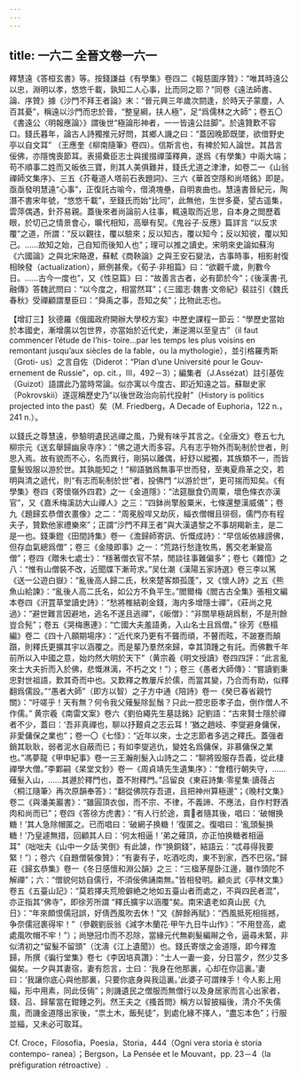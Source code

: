```yaml
---
---
---
```

title: 一六二 全晉文卷一六一
---




釋慧遠《答桓玄書》等。按錢謙益《有學集》卷四二《報慈圖序贊》：“唯其時遠公以忠，淵明以孝，悠悠千載，孰知二人心事，比而同之耶？”同卷《遠法師書、論、序贊》據《沙門不拜王者論》末：“晉元興三年歲次閼逢，於時天子蒙塵，人百其憂”，稱遠以沙門而忠於晉，“整皇綱，扶人極”，足“爲儒林之大師”；卷五〇《書遠公〈明報應論〉》謂後世“極論形神者，一一皆遠公註脚”。於遠贊歎不容口。錢氏暮年，論古人詩獨推元好問，其鄉人譏之曰：“蓋因晚節既墜，欲借野史亭以自文耳” （王應奎《柳南隨筆》卷四）。信斯言也，有裨於知人論世。其昌言佞佛，亦隱愧喪節耳。表揚纍臣志士與援掇禪藻釋典，遂爲《有學集》中兩大端；苟不順事二姓而又皈依三寶，則其人美俱難并，錢氏尤道之津津，如卷二一《山翁禪師文集序》、三五《芥菴道人塔前石表題詞》、三六《華首空隱和尚塔銘》即是。亟亟發明慧遠“心事”，正復託古喻今，借澆塊壘，自明衷曲也。慧遠書晉紀元，陶潛不書宋年號，“悠悠千載”，至錢氏而始“比同”，此無他，生世多憂，望古遥集，雲萍偶遇，針芥易親。蓋後來者尚論前人往事，輒遠取而近思，自本身之閲歷着眼，於切己之情景會心，曠代相知，高舉有契。《鬼谷子·反應》篇詳言 “以反求覆”之道，所謂：“反以觀往，覆以驗來；反以知古，覆以知今；反以知彼，覆以知己。……故知之始，己自知而後知人也”；理可以推之讀史。宋明來史論如蘇洵《六國論》之與北宋賂遼，蘇軾《商鞅論》之與王安石變法，古事時事，相影射復相映發（actualization），厥例甚衆。《荀子·非相篇》曰：“欲觀千歲，則數今日。……古今一度也”，又《性惡篇》曰：“故善言古者，必有節於今”；《後漢書·孔融傳》答魏武問曰：“以今度之，相當然耳”；《三國志·魏書·文帝紀》裴註引《魏氏春秋》受禪顧謂羣臣曰：“舜禹之事，吾知之矣”；比物此志也。

【增訂三】狄德羅《俄國政府開辦大學校方案》中歷史課程一節云：“學歷史當始於本國史，漸增廣以包世界，亦當始於近代史，漸逆溯以至皇古”（il faut commencer l’étude de l’his- toire...par les temps les plus voisins en remontant jusqu’aux siècles de la fable，ou la mythologie），並引格羅秀斯（Groti- us）之言自佐（Diderot：“Plan d’une Université pour le Gouv- ernement de Russie”，op. cit.，III，492－3）；編集者（J.Assézat）註引基佐（Guizot）語謂此乃當時常論。似亦寓以今度古、即近知遠之旨。蘇聯史家（Pokrovskii）遂逕稱歷史乃“以後世政治向前代投射”（History is politics projected into the past）矣（M. Friedberg，A Decade of Euphoria，122 n.， 241 n.）。

以錢氏之尊慧遠，參驗明遺民逃禪之風，乃覺有味乎其言之。《全唐文》卷五七九柳宗元《送玄舉歸幽泉寺序》：“佛之道大而多容。凡有志乎物外而恥制於世者，則思入焉。故有貌而不心，名而異行，剛狷以離偶，紆舒以縱獨，其族類不一，而皆童髮毁服以游於世。其孰能知之！”柳語猶爲無事平世而發，至夷夏鼎革之交，若明與清之遞代，則“有志而恥制於世”者，投佛門 “以游於世”，更可揣而知矣。《有學集》卷四《寄懷嶺外四君》之一《金道隱》：“法筵臘食仍周粟，壞色條衣亦漢官”，又《嘉禾梅溪訪大山禪人》之三：“四鉢尚擎殷粟米，七條還整漢威儀”；卷九《題歸玄恭僧衣畫像》之二：“周冕殷哻又劫灰，緇衣僧帽且徘徊，儒門亦有程夫子，贊歎他家禮樂來”；正謂“沙門不拜王者”與大漢遺黎之不事胡羯新主，是二是一也。錢秉鐙《田間詩集》卷一《澹歸師寄訊、忻慨成詩》：“早信皈依緣謗佛，但存血氣總爲僧”；卷三《金陵即事》之一：“荒路行愁逢牧馬，舊交老漸變高僧”；卷四《贈朱七處士》：“穩著僧衣官不禁，閒談往事難偏多”；卷七《雜憶》之八：“惟有山僧裝不改，近聞牒下漸苛求。”吴仕潮《漢陽五家詩選》卷三李以篤《送一公遊白嶽》：“亂後高人歸二氏，秋來楚客類孤蓬”，又《懷人詩》之五《熊魚山給諫》：“亂後人高二氏名，如公方不負平生。”閻爾梅《閻古古全集》張相文編本卷四《汧罝草堂讀史詩》：“愁將椎結剃金錢，海内多增隱士禪”，《莊尚之見過》：“避世難言因避地，逃名不遂且逃禪”，《皈僧》：“非關旱極胡爲鬋，不是刑餘豈合髡”；卷五《哭梅惠連》：“亡國大夫羞語勇，入山名士且爲僧。” 徐芳《懸榻編》卷二《四十八願期場序》：“近代來乃更有不聾而頑，不瞽而眩，不跛蹇而顛躓，則釋氏更擴其宇以涵覆之。而是輩乃羣然來歸，幸其頂踵之有託。而佛數千年前所以入中國之意，始灼然大明於天下”（黄宗羲《明文授讀》卷四四評：“此言亂來士大夫折而入於佛，悲慨淋漓，不朽之文！”）；卷三《愚者大師傳》：“嘗讀劉秉忠對世祖語，歎其奇而中也。又歎釋之教屢斥於儒，而當其變，乃合而有助，似釋翻爲儒設。”“愚者大師”（即方以智）之子方中通《陪詩》卷一《癸巳春省親竹關》：“吁嗟乎！天有無？何令我父薙髮除髭鬚？只此一腔忠臣孝子血，倒作僧人不作儒。” 黄宗羲《南雷文案》卷六《劉伯繩先生墓誌銘》記劉語：“古來賢士隱於禪者不少，蓋曰：‘吾非真禪也，聊以抒艱貞之志云耳！’猶之趙岐、李燮避身傭保，非愛傭保之業也”；卷一〇《七怪》：“近年以來，士之志節者多逃之釋氏。蓋强者銷其耿耿，弱者泥水自蔽而已；有如李燮逃仇，變姓名爲傭保，非慕傭保之業也。”馮夢龍《甲申紀事》卷一三王瀚削髮入山詩之二：“聊將毁服存吾義，從此棲禪學大僧。”李鄴嗣《杲堂文鈔》卷一《周貞靖先生遺集序》：“會稽行朝失守，……薙髮入山，……其遯於釋門也，蓋不附釋門。”吕留良《東莊詩集·零星集·讀薇占〈桐江隨筆〉再次原韻奉答》：“翻從佛院存吾道，且把神州算極邊”；《晚村文集》卷二《與潘美巖書》：“雖圓頂衣伽，而不宗、不律，不義諦、不應法，自作村野酒肉和尚而已”；卷四《答徐方虎書》：“有人行於途，賣𩛿者隨其後，唱曰：‘破帽换糖！’其人急除帽匿之。已而唱曰：‘破網子换糖！’復匿之。復唱曰：‘亂頭髮换糖！’乃皇遽無措，回顧其人曰：‘何太相逼！’弟之薙頂，亦正怕换糖者相逼耳”（咄咄夫《山中一夕話·笑倒》有此謔，作“换銅錢”，結語云：“忒尋得我要緊！”）；卷六《自題僧裝像贊》：“有妻有子，吃酒吃肉，東不到家，西不巴宿。”歸莊《歸玄恭集》卷一《冬日感懷和淵公韻》之三：“三楹茅屋卧江邊，雖作頭陀不解禪”；六：“僧貌何妨自儒行，不須佞佛誦南無。”皆相發明。顧炎武《亭林文集》卷五《五臺山記》：“莫若擇夫荒險僻絶之地如五臺山者而處之，不與四民者混”，亦正指其“佛寺”，即徐芳所謂 “釋氏擴宇以涵覆”矣。南宋遺老如真山民《九日》：“年來頗恨儒冠誤，好倩西風吹去休！”又《醉餘再賦》：“西風抵死相摇撼，争奈儒冠裹得牢！”（參觀劉辰翁《減字木蘭花·甲午九日牛山作》：“不用登高，處處風吹帽不牢！”）；尚戀冠巾而不忍除，當緣元代無剃髮編辮之令，逼尋未緊，非似清初之“留髮不留頭”（沈濤《江上遺聞》）也。錢氏寄懷之金道隱，即今釋澹歸，所撰《徧行堂集》卷七《李因培真讚》：“士人一妻一妾，分日當夕，然少艾多偏矣。一夕與其妻宿，妻有怨言，士曰：‘我身在他那裏，心却在你這裏。’妻曰：‘我讓你底心與他那裏，只要你底身與我這裏。’此婆子可謂辣手！今人影上用緇，形中用素，同此伎倆”；則譏遺民之僧服而無僧行以及身居家而言心出家者，錢、吕、歸輩當在鉗錘之列。然王夫之《搔首問》稱方以智披緇後，清介不失儒風，而譏金道隱出家後，“祟土木，飯髡徒”，到處化緣不擇人，“盡忘本色”；行服並緇，又未必可取耳。

Cf. Croce，Filosofia，Poesia，Storia，444（Ogni vera storia è storia contempo- ranea）；Bergson，La Pensée et le Mouvant，pp. 23－4（la préfiguration rétroactive）.